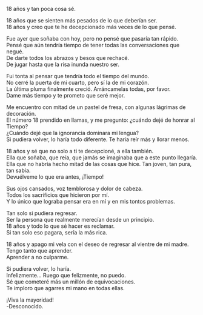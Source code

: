 18 años y tan poca cosa sé.  

18 años que se sienten más pesados de lo que deberían ser.  
18 años y creo que te he decepcionado más veces de lo que pensé.  

Fue ayer que soñaba con hoy, pero no pensé que pasaría tan rápido.  
Pensé que aún tendría tiempo de tener todas las conversaciones que negué.  
De darte todos los abrazos y besos que rechacé.  
De jugar hasta que la risa inunda nuestro ser.  

Fui tonta al pensar que tendría todo el tiempo del mundo.  
No cerré la puerta de mi cuarto, pero sí la de mi corazón.  
La última pluma finalmente creció. Arráncamelas todas, por favor.  
Dame más tiempo y te prometo que seré mejor.  

Me encuentro con mitad de un pastel de fresa, con algunas lágrimas de decoración.  
El número 18 prendido en llamas, y me pregunto: ¿cuándo dejé de honrar al Tiempo?  
¿Cuándo dejé que la ignorancia dominara mi lengua?  
Si pudiera volver, lo haría todo diferente. Te haría reír más y llorar menos.  

18 años y sé que no solo a ti te decepcioné, a ella también.  
Ella que soñaba, que reía, que jamás se imaginaba que a este punto llegaría.  
Ella que no habría hecho mitad de las cosas que hice. Tan joven, tan pura, tan sabia.  
Devuélveme lo que era antes, ¡Tiempo!  

Sus ojos cansados, voz temblorosa y dolor de cabeza.  
Todos los sacrificios que hicieron por mí.  
Y lo único que lograba pensar era en mí y en mis tontos problemas.  

Tan solo si pudiera regresar.  
Ser la persona que realmente merecían desde un principio.  
18 años y todo lo que sé hacer es reclamar.  
Si tan solo eso pagara, sería la más rica.  

18 años y apago mi vela con el deseo de regresar al vientre de mi madre.  
Tengo tanto que aprender.  
Aprender a no culparme.  

Si pudiera volver, lo haría.  
Infelizmente… Ruego que felizmente, no puedo.  
Sé que cometeré más un millón de equivocaciones.  
Te imploro que agarres mi mano en todas ellas.  

¡Viva la mayoridad!  
-Desconocido.